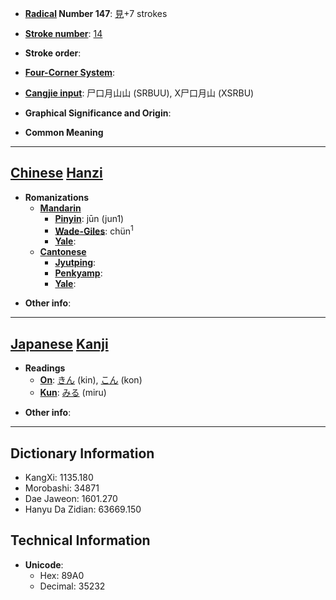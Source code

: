 * '''[[Wiktionary:Chinese radical index| Radical]] Number 147''': [[Wiktionary:Chinese radical index 見|見]]+7 strokes

* '''[[Wiktionary:Chinese total strokes index|Stroke number]]''': [[Wiktionary:Chinese total strokes index 14|14]]

* '''Stroke order''': 

* '''[[Wiktionary:Chinese four corner index|Four-Corner System]]''': 

* '''[[Wiktionary:Chinese Cangjie index|Cangjie input]]''': 尸口月山山 (SRBUU), X尸口月山 (XSRBU)

* '''Graphical Significance and Origin''': 

* '''Common Meaning'''

----

== [[Chinese]] [[Hanzi]] ==

* '''Romanizations'''
** '''[[Mandarin]]'''
*** '''[[Pinyin]]''': jūn (jun1)
*** '''[[Wade-Giles]]''': chün<sup>1</sup>
*** '''[[Yale]]''': 
** '''[[Cantonese]]'''
*** '''[[Jyutping]]''':
*** '''[[Penkyamp]]''': 
*** '''[[Yale]]''': 

* '''Other info''': 

----

== [[Japanese]] [[Kanji]] ==

* '''Readings'''
** '''[[On]]''': [[きん]] (kin), [[こん]] (kon)
** '''[[Kun]]''': [[みる]] (miru)

* '''Other info''':  

----

== Dictionary Information ==

* KangXi: 1135.180
* Morobashi: 34871
* Dae Jaweon: 1601.270
* Hanyu Da Zidian: 63669.150

== Technical Information ==

* '''Unicode''':
** Hex: 89A0
** Decimal: 35232